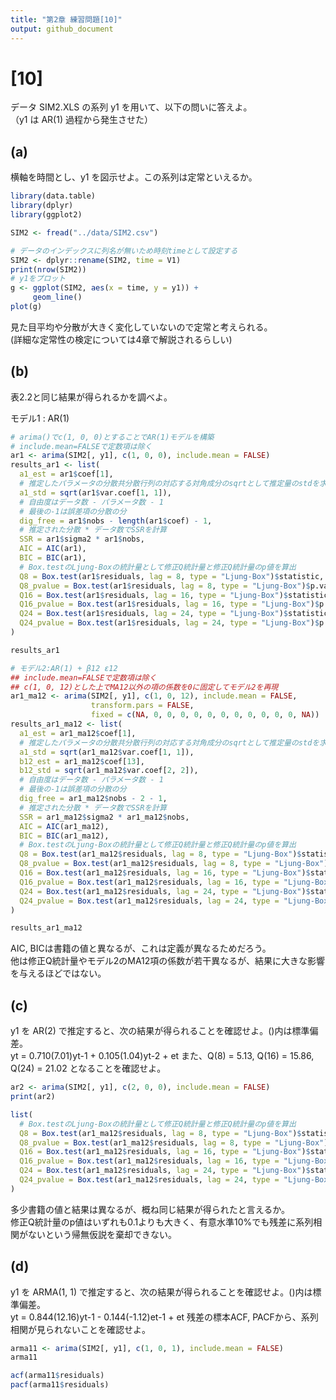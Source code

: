 ```yaml
---
title: "第2章 練習問題[10]"
output: github_document 
---
```


# [10]  
データ SIM2.XLS の系列 y1 を用いて、以下の問いに答えよ。  
（y1 は AR(1) 過程から発生させた）  


## (a)
横軸を時間とし、y1 を図示せよ。この系列は定常といえるか。

```r
library(data.table)
library(dplyr)
library(ggplot2)

SIM2 <- fread("../data/SIM2.csv")

# データのインデックスに列名が無いため時刻timeとして設定する
SIM2 <- dplyr::rename(SIM2, time = V1)
print(nrow(SIM2))
# y1をプロット
g <- ggplot(SIM2, aes(x = time, y = y1)) +
     geom_line()
plot(g)
```

見た目平均や分散が大きく変化していないので定常と考えられる。  
(詳細な定常性の検定については4章で解説されるらしい)


## (b)
表2.2と同じ結果が得られるかを調べよ。

モデル1 : AR(1)
```r
# arima()でc(1, 0, 0)とすることでAR(1)モデルを構築
# include.mean=FALSEで定数項は除く
ar1 <- arima(SIM2[, y1], c(1, 0, 0), include.mean = FALSE)
results_ar1 <- list(
  a1_est = ar1$coef[1],
  # 推定したパラメータの分散共分散行列の対応する対角成分のsqrtとして推定量のstdを求める
  a1_std = sqrt(ar1$var.coef[1, 1]),
  # 自由度はデータ数 - パラメータ数 - 1
  # 最後の-1は誤差項の分散の分
  dig_free = ar1$nobs - length(ar1$coef) - 1,
  # 推定された分散 * データ数でSSRを計算
  SSR = ar1$sigma2 * ar1$nobs,
  AIC = AIC(ar1),
  BIC = BIC(ar1),
  # Box.testのLjung-Boxの統計量として修正Q統計量と修正Q統計量のp値を算出
  Q8 = Box.test(ar1$residuals, lag = 8, type = "Ljung-Box")$statistic,
  Q8_pvalue = Box.test(ar1$residuals, lag = 8, type = "Ljung-Box")$p.value,
  Q16 = Box.test(ar1$residuals, lag = 16, type = "Ljung-Box")$statistic,
  Q16_pvalue = Box.test(ar1$residuals, lag = 16, type = "Ljung-Box")$p.value,
  Q24 = Box.test(ar1$residuals, lag = 24, type = "Ljung-Box")$statistic,
  Q24_pvalue = Box.test(ar1$residuals, lag = 24, type = "Ljung-Box")$p.value
)

results_ar1
```

```r
# モデル2:AR(1) + β12 ε12
## include.mean=FALSEで定数項は除く
## c(1, 0, 12)とした上でMA12以外の項の係数を0に固定してモデル2を再現
ar1_ma12 <- arima(SIM2[, y1], c(1, 0, 12), include.mean = FALSE,
                  transform.pars = FALSE,
                  fixed = c(NA, 0, 0, 0, 0, 0, 0, 0, 0, 0, 0, 0, NA))
results_ar1_ma12 <- list(
  a1_est = ar1_ma12$coef[1],
  # 推定したパラメータの分散共分散行列の対応する対角成分のsqrtとして推定量のstdを求める
  a1_std = sqrt(ar1_ma12$var.coef[1, 1]),
  b12_est = ar1_ma12$coef[13],
  b12_std = sqrt(ar1_ma12$var.coef[2, 2]),
  # 自由度はデータ数 - パラメータ数 - 1
  # 最後の-1は誤差項の分散の分
  dig_free = ar1_ma12$nobs - 2 - 1,
  # 推定された分散 * データ数でSSRを計算
  SSR = ar1_ma12$sigma2 * ar1_ma12$nobs,
  AIC = AIC(ar1_ma12),
  BIC = BIC(ar1_ma12),
  # Box.testのLjung-Boxの統計量として修正Q統計量と修正Q統計量のp値を算出
  Q8 = Box.test(ar1_ma12$residuals, lag = 8, type = "Ljung-Box")$statistic,
  Q8_pvalue = Box.test(ar1_ma12$residuals, lag = 8, type = "Ljung-Box")$p.value,
  Q16 = Box.test(ar1_ma12$residuals, lag = 16, type = "Ljung-Box")$statistic,
  Q16_pvalue = Box.test(ar1_ma12$residuals, lag = 16, type = "Ljung-Box")$p.value,
  Q24 = Box.test(ar1_ma12$residuals, lag = 24, type = "Ljung-Box")$statistic,
  Q24_pvalue = Box.test(ar1_ma12$residuals, lag = 24, type = "Ljung-Box")$p.value
)

results_ar1_ma12
```
AIC, BICは書籍の値と異なるが、これは定義が異なるためだろう。  
他は修正Q統計量やモデル2のMA12項の係数が若干異なるが、結果に大きな影響を与えるほどではない。  


## (c)
y1 を AR(2) で推定すると、次の結果が得られることを確認せよ。()内は標準偏差。  
    yt = 0.710(7.01)yt-1 + 0.105(1.04)yt-2 + et
また、Q(8) = 5.13, Q(16) = 15.86, Q(24) = 21.02 となることを確認せよ。

```r
ar2 <- arima(SIM2[, y1], c(2, 0, 0), include.mean = FALSE)
print(ar2)

list(
  # Box.testのLjung-Boxの統計量として修正Q統計量と修正Q統計量のp値を算出
  Q8 = Box.test(ar1_ma12$residuals, lag = 8, type = "Ljung-Box")$statistic,
  Q8_pvalue = Box.test(ar1_ma12$residuals, lag = 8, type = "Ljung-Box")$p.value,
  Q16 = Box.test(ar1_ma12$residuals, lag = 16, type = "Ljung-Box")$statistic,
  Q16_pvalue = Box.test(ar1_ma12$residuals, lag = 16, type = "Ljung-Box")$p.value,
  Q24 = Box.test(ar1_ma12$residuals, lag = 24, type = "Ljung-Box")$statistic,
  Q24_pvalue = Box.test(ar1_ma12$residuals, lag = 24, type = "Ljung-Box")$p.value
)
```
多少書籍の値と結果は異なるが、概ね同じ結果が得られたと言えるか。  
修正Q統計量のp値はいずれも0.1よりも大きく、有意水準10%でも残差に系列相関がないという帰無仮説を棄却できない。  


## (d)
y1 を ARMA(1, 1) で推定すると、次の結果が得られることを確認せよ。()内は標準偏差。  
    yt = 0.844(12.16)yt-1 - 0.144(-1.12)et-1 + et
残差の標本ACF, PACFから、系列相関が見られないことを確認せよ。

```r
arma11 <- arima(SIM2[, y1], c(1, 0, 1), include.mean = FALSE)
arma11

acf(arma11$residuals)
pacf(arma11$residuals)
```
